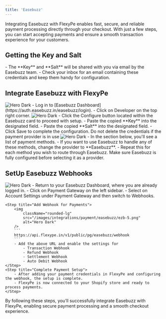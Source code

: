 ```yaml
---
title: 'Easebuzz'
---
```


Integrating Easebuzz with FlexyPe enables fast, secure, and reliable payment processing directly through your checkout. With just a few steps, you can start accepting payments and ensure a smooth transaction experience for your customers.

## Getting the Key and Salt

<Steps>
    <Step title="Receive Credentials from Easebuzz">
        - The **Key** and **Salt** will be shared with you via email by the Easebuzz team.
        - Check your inbox for an email containing these credentials and keep them handy for configuration.
    </Step>
</Steps>

## Integrate Easebuzz with FlexyPe

<Steps>
    <Step title="Access Easebuzz in FlexyPe Dashboard">
        <img
            className="rounded-lg"
            src="/images/integrations/payment/easebuzz/ezb-1.png"
            alt="Hero Dark"
        />
        - Log in to [Easebuzz Dashboard](https://auth.easebuzz.in/easebuzz/login).
        - Click on Developer on the top right corner.
    </Step>
    <Step title="Configure Easebuzz">
        <img
            className="rounded-lg"
            src="/images/integrations/payment/easebuzz/ezb-2.png"
            alt="Hero Dark"
        />
        - Click the Configure button located within the Easebuzz card to proceed with setup.
        - Paste the copied **Key** into the designated field.
        - Paste the copied **Salt** into the designated field.
        - Click Save to complete the configuration.
        <Warning>Do not delete the credentials if the payment provider is in use</Warning>
    </Step>
    <Step title="Use Easebuzz for Your Payment Methods">
        <img
            className="rounded-lg"
            src="/images/integrations/payment/easebuzz/ezb-3.png"
            alt="Hero Dark"
        />
        - In the section below, you'll see a list of payment methods.
        - If you want to use Easebuzz to handle any of these methods, change the provider to **Easebuzz**.
        - Repeat this for each method you wish to route through Easebuzz.
        <Warning>Make sure Easebuzz is fully configured before selecting it as a provider.</Warning>
    </Step>
</Steps>

## SetUp Easebuzz Webhooks

<Steps>
    <Step title="Access Easebuzz Dashboard">
        <img
            className="rounded-lg"
            src="/images/integrations/payment/easebuzz/ezb-4.png"
            alt="Hero Dark"
        />
        - Return to your Easebuzz Dashboard, where you are already logged in.
        - Click on Payment Gateway on the left sidebar.
        - Select on Account Settings under Payment Gateway and then switch to Webhooks.
    </Step>

    <Step title="Add Webhook for Payments">
        <img
            className="rounded-lg"
            src="/images/integrations/payment/easebuzz/ezb-5.png"
            alt="Hero Dark"
        />
        ```
        https://api.flexype.in/v1/public/pg/easebuzz/webhook
        ```
        - Add the above URL and enable the settings for
            - Transaction Webhook
            - Refund Webhook
            - Settlement Webhook
            - Auto Debit Webhook
    </Step>
    <Step title="Complete Payment Setup">
        - After adding your payment credentials in FlexyPe and configuring the webhook, the setup is complete.
        - FlexyPe is now connected to your Shopify store and ready to process payments.
    </Step>
</Steps>

By following these steps, you’ll successfully integrate Easebuzz with FlexyPe, enabling secure payment processing and a smooth checkout experience.
